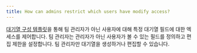 ```yaml
---
title: How can admins restrict which users have modify access?
---
```


[대기열 구성 템플릿](/ko/launch/set-up-launch/setup-queue-advanced)을 통해 팀 관리자가 아닌 사용자에 대해 특정 대기열 필드에 대한 엑세스를 제어합니다. 팀 관리자는 관리자가 아닌 사용자가 볼 수 있는 필드를 정의하고 편집 제한을 설정합니다. 팀 관리자만 대기열을 생성하거나 편집할 수 있습니다.
